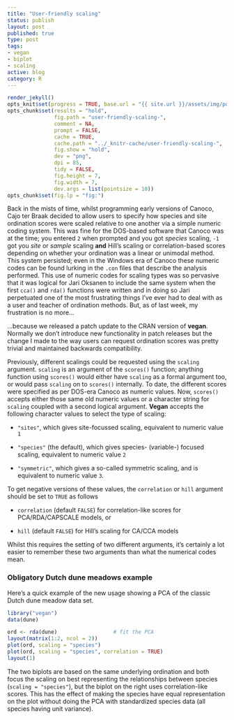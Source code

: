 ```yaml
--- 
title: "User-friendly scaling"
status: publish
layout: post
published: true
type: post
tags:
- vegan
- biplot
- scaling
active: blog
category: R
---
```


```r
render_jekyll()
opts_knit$set(progress = TRUE, base.url = "{{ site.url }}/assets/img/posts/", base.dir = "/home/gavin/work/web/jekyll/blog/assets/img/posts/")
opts_chunk$set(results = "hold",
               fig.path = "user-friendly-scaling-", 
               comment = NA,
               prompt = FALSE,
               cache = TRUE,
               cache.path = "../_knitr-cache/user-friendly-scaling-", 
               fig.show = "hold",
               dev = "png",
               dpi = 85,
               tidy = FALSE,
               fig.height = 7,
               fig.width = 7,
               dev.args = list(pointsize = 10))
opts_chunk$set(fig.lp = "fig:")
```

Back in the mists of time, whilst programming early versions of Canoco, 
Cajo ter Braak decided to allow users to specify how species and site 
ordination scores were scaled relative to one another via a simple 
numeric coding system. This was fine for the DOS-based software that 
Canoco was at the time; you entered `2` when prompted and you got 
*species* scaling, `-1` got you *site* or *sample* scaling **and** 
Hill's scaling or correlation-based scores depending on whether your 
ordination was a linear or unimodal method. This system persisted; even 
in the Windows era of Canoco these numeric codes can be found lurking 
in the `.con` files that describe the analysis performed. This use of 
numeric codes for scaling types was so pervasive that it was logical for 
Jari Oksanen to include the same system when the first `cca()` and 
`rda()` functions were written and in doing so Jari perpetuated one of 
the most frustrating things I've ever had to deal with as a user and 
teacher of ordination methods. But, as of last week, my frustration is 
no more...

...because we released a patch update to the CRAN version of **vegan**. 
Normally we don't introduce new functionality in patch releases but the 
change I made to the way users can request ordination scores was pretty 
trivial and maintained backwards compatibility.

Previously, different scalings could be requested using the `scaling` 
argument. `scaling` is an argument of the `scores()` function; anything 
function using `scores()` would either have `scaling` as a formal 
argument too, or would pass `scaling` on to `scores()` internally. To 
date, the different scores were specified as per DOS-era Canoco as 
numeric values. Now, `scores()` accepts either those same old numeric 
values or a character string for `scaling` coupled with a second 
logical argument. **Vegan** accepts the following character values to 
select the type of scaling:

 * `"sites"`, which gives site-focussed scaling, equivalent to numeric 
   value `1`
 
 * `"species"` (the default), which gives species- (variable-) focused 
   scaling, equivalent to numeric value `2`
 
 * `"symmetric"`, which gives a so-called symmetric scaling, and is 
   equivalent to numeric value `3`.

To get negative versions of these values, the `correlation` or `hill` 
argument should be set to `TRUE` as follows

 * `correlation` (default `FALSE`) for correlation-like scores for
   PCA/RDA/CAPSCALE models, or

 * `hill` (default `FALSE`) for Hill's scaling for CA/CCA models

Whilst this requires the setting of two different arguments, it's 
certainly a lot easier to remember these two arguments than what the 
numerical codes mean.

### Obligatory Dutch dune meadows example

Here's a quick example of the new usage showing a PCA of the classic 
Dutch dune meadow data set.

```r
library("vegan")
data(dune)

ord <- rda(dune)                  # fit the PCA
layout(matrix(1:2, ncol = 2))
plot(ord, scaling = "species")
plot(ord, scaling = "species", correlation = TRUE)
layout(1)
```

The two biplots are based on the same underlying ordination and both 
focus the scaling on best representing the relationships between 
species (`scaling = "species"`), but the biplot on the right uses 
correlation-like scores. This has the effect of making the species have 
equal representation on the plot without doing the PCA with 
standardized species data (all species having unit variance).

